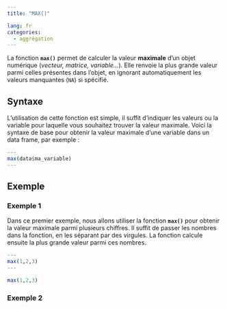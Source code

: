 ```yaml
---
title: "MAX()"

lang: fr
categories:
  - aggrégation
---
```


La fonction **`max()`** permet de calculer la valeur **maximale** d’un objet numérique (*vecteur, matrice, variable...*). Elle renvoie la plus grande valeur parmi celles présentes dans l’objet, en ignorant automatiquement les valeurs manquantes (`NA`) si spécifié.

## Syntaxe

L’utilisation de cette fonction est simple, il suffit d'indiquer les valeurs ou la variable pour laquelle vous souhaitez trouver la valeur maximale. Voici la syntaxe de base pour obtenir la valeur maximale d’une variable dans un data frame, par exemple :

``` r
---
max(data$ma_variable)
---
```

## Exemple

### Exemple 1

Dans ce premier exemple, nous allons utiliser la fonction **`max()`** pour obtenir la valeur maximale parmi plusieurs chiffres. Il suffit de passer les nombres dans la fonction, en les séparant par des virgules. La fonction calcule ensuite la plus grande valeur parmi ces nombres.

``` r
---
max(1,2,3)
---
```

```r
max(1,2,3)
```

### Exemple 2








